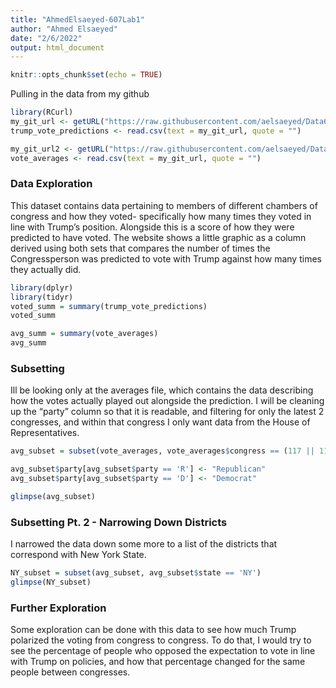 ```yaml
---
title: "AhmedElsaeyed-607Lab1"
author: "Ahmed Elsaeyed"
date: "2/6/2022"
output: html_document
---
```


```r
knitr::opts_chunk$set(echo = TRUE)
```

Pulling in the data from my github

```r
library(RCurl)
my_git_url <- getURL("https://raw.githubusercontent.com/aelsaeyed/Data607/main/vote_predictions.csv")
trump_vote_predictions <- read.csv(text = my_git_url, quote = "")

my_git_url2 <- getURL("https://raw.githubusercontent.com/aelsaeyed/Data607/main/averages.csv")
vote_averages <- read.csv(text = my_git_url, quote = "")
```

### Data Exploration

This dataset contains data pertaining to members of different chambers of congress and how they voted- specifically how many times they voted in line with Trump's position. Alongside this is a score of how they were predicted to have voted. The website shows a little graphic as a column derived using both sets that compares the number of times the Congressperson was predicted to vote with Trump against how many times they actually did. 
```r
library(dplyr)
library(tidyr)
voted_summ = summary(trump_vote_predictions)
voted_summ

avg_summ = summary(vote_averages)
avg_summ

```

### Subsetting
Ill be looking only at the averages file, which contains the data describing how the votes actually played out alongside the prediction. I will be cleaning up the "party" column so that it is readable, and filtering for only the latest 2 congresses, and within that congress I only want data from the House of Representatives. 
```r
avg_subset = subset(vote_averages, vote_averages$congress == (117 || 116) & vote_averages$chamber == 'house')

avg_subset$party[avg_subset$party == 'R'] <- "Republican"
avg_subset$party[avg_subset$party == 'D'] <- "Democrat"

glimpse(avg_subset)

```

### Subsetting Pt. 2 - Narrowing Down Districts
I narrowed the data down some more to a list of the districts that correspond with New York State. 
```r
NY_subset = subset(avg_subset, avg_subset$state == 'NY')
glimpse(NY_subset)
```

### Further Exploration
Some exploration can be done with this data to see how much Trump polarized the voting from congress to congress. To do that, I would try to see the percentage of people who opposed the expectation to vote in line with Trump on policies, and how that percentage changed for the same people between congresses. 




